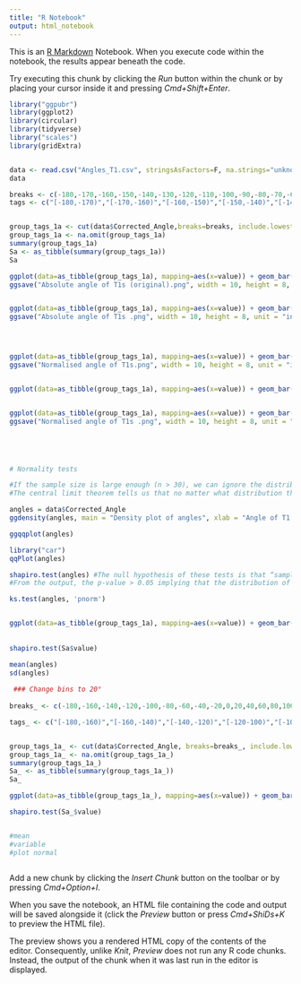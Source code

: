 ```yaml
---
title: "R Notebook"
output: html_notebook
---
```


This is an [R Markdown](http://rmarkdown.rstudio.com) Notebook. When you execute code within the notebook, the results appear beneath the code. 

Try executing this chunk by clicking the *Run* button within the chunk or by placing your cursor inside it and pressing *Cmd+Shift+Enter*. 

```r

library("ggpubr")
library(ggplot2)
library(circular)
library(tidyverse)
library("scales")
library(gridExtra)


data <- read.csv("Angles_T1.csv", stringsAsFactors=F, na.strings="unknown")
data

breaks <- c(-180,-170,-160,-150,-140,-130,-120,-110,-100,-90,-80,-70,-60,-50,-40,-30,-20,-10,0,10,20,30,40,50,60,70,80,90,100,110,120,130,140,150,160,170,180)
tags <- c("[-180,-170)","[-170,-160)","[-160,-150)","[-150,-140)","[-140,-130)","[-130,-120)","[-120,-110)","[-110,-100)","[-100,-90)","[-90,-80)","[-80,-70)","[-70,-60)","[-60,-50)","[-50,-40)","[-40,-30)","[-30,-20)","[-20,-10)","[-10,0)","[0,10)", "[10,20)", "[20,30)", "[30,40)", "[40,50)", "[50,60)", "[60,70)", "[70,80)", "[80,90)","[90,100)", "[100,110)", "[110,120)", "[120,130)", "[130,140)", "[140,150)", "[150,160)", "[160,170)", "[170,180)")


group_tags_1a <- cut(data$Corrected_Angle,breaks=breaks, include.lowest=TRUE, right=TRUE, labels=tags)
group_tags_1a <- na.omit(group_tags_1a)
summary(group_tags_1a)
Sa <- as_tibble(summary(group_tags_1a))
Sa

ggplot(data=as_tibble(group_tags_1a), mapping=aes(x=value)) + geom_bar(fill="#7CAE00",color="white",alpha=20,width=1)  + stat_count(geom="text", aes(label=sprintf("%.2f",..count../length(group_tags_1a))),vjust=-0.5,size=2.5,hjust=0.5,angle=45) +  scale_x_discrete(drop = FALSE) + coord_polar(start=pi/2, direction =-1) + scale_fill_brewer(palette="Greens") +   theme(axis.text = element_blank(), axis.ticks = element_blank()) + labs(title = "Absolute angle of T1s (original)") + theme_transparent()
ggsave("Absolute angle of T1s (original).png", width = 10, height = 8, unit = "in")   


ggplot(data=as_tibble(group_tags_1a), mapping=aes(x=value)) + geom_bar(fill="#7CAE00",color="white",alpha=20,width=1)  + stat_count(geom="text", aes(label="")) +  scale_x_discrete(drop = FALSE) + coord_polar(start=pi/2, direction =-1) + scale_fill_brewer(palette="Greens") +   theme(axis.text = element_blank(), axis.ticks = element_blank()) + labs(title = "Absolute angle of division (original)") + theme_transparent()
ggsave("Absolute angle of T1s .png", width = 10, height = 8, unit = "in")   




ggplot(data=as_tibble(group_tags_1a), mapping=aes(x=value)) + geom_bar(fill="#7CAE00",color="white",alpha=20,width=1) + scale_x_discrete(drop = FALSE) + coord_polar(start=pi/2, direction =-1) + scale_fill_brewer(palette="Greens") +   theme(axis.text = element_blank(), axis.ticks = element_blank()) + labs(title = "Normalised angle of T1s") + theme_bw()
ggsave("Normalised angle of T1s.png", width = 10, height = 8, unit = "in") 


ggplot(data=as_tibble(group_tags_1a), mapping=aes(x=value)) + geom_bar(fill="#7CAE00",color="white",alpha=20,width=1) + scale_x_discrete(drop = FALSE) + coord_polar(start=pi/2, direction =-1) + scale_fill_brewer(palette="Greens") +   theme(axis.text = element_blank(), axis.ticks = element_blank()) + labs(title = "Normalised angle of T1s") + theme_transparent()


ggplot(data=as_tibble(group_tags_1a), mapping=aes(x=value)) + geom_bar(fill="#7CAE00",color="white",alpha=20,width=1) +  scale_x_discrete(drop = FALSE) + coord_polar(start=pi/2, direction =-1) + scale_fill_brewer(palette="Greens") +   theme(axis.text = element_blank(), axis.ticks = element_blank()) + labs(title = "Normalised angle of T1s") + theme_bw() + stat_count(geom="text", aes(label=sprintf("%.2f",..count..),vjust=-0.5,size=2.5,hjust=0.5,angle=45))
ggsave("Normalised angle of T1s .png", width = 10, height = 8, unit = "in")   





# Normality tests

#If the sample size is large enough (n > 30), we can ignore the distribution of the data and use parametric tests.
#The central limit theorem tells us that no matter what distribution things have, the sampling distribution tends to be normal if the sample is large enough (n > 30).

angles = data$Corrected_Angle
ggdensity(angles, main = "Density plot of angles", xlab = "Angle of T1 Transition")

ggqqplot(angles)

library("car")
qqPlot(angles)

shapiro.test(angles) #The null hypothesis of these tests is that “sample distribution is normal”. If the test is significant, the distribution is non-normal.
#From the output, the p-value > 0.05 implying that the distribution of the data are not significantly different from normal distribution. In other words, we can assume the normality.

ks.test(angles, 'pnorm')


ggplot(data=as_tibble(group_tags_1a), mapping=aes(x=value)) + geom_bar(fill="#7CAE00",color="white",alpha=20,width=1)  + stat_count(geom="text", aes(label=sprintf("%.2f",..count../length(group_tags_1a))),vjust=-0.5,size=2.5,hjust=0.5,angle=45) +  scale_x_discrete(drop = FALSE)
 
 
shapiro.test(Sa$value)

mean(angles)
sd(angles)
 
 ### Change bins to 20°
 
breaks_ <- c(-180,-160,-140,-120,-100,-80,-60,-40,-20,0,20,40,60,80,100,120,140,160,180)

tags_ <- c("[-180,-160)","[-160,-140)","[-140,-120)","[-120-100)","[-100,-80)","[-80,-60)","[-60,-40)","[-40,-20)","[-20,0)","[0,20)", "[20,40)", "[40,60)", "[60,80)", "[80,100)", "[100,120)", "[120,140)", "[140,160)", "[160,180)")


group_tags_1a_ <- cut(data$Corrected_Angle, breaks=breaks_, include.lowest=TRUE, right=TRUE, labels=tags_)
group_tags_1a_ <- na.omit(group_tags_1a_)
summary(group_tags_1a_)
Sa_ <- as_tibble(summary(group_tags_1a_))
Sa_

ggplot(data=as_tibble(group_tags_1a_), mapping=aes(x=value)) + geom_bar(fill="##7CAE00",color="white",alpha=20,width=1)  + stat_count(geom="text", aes(label=sprintf("%.2f",..count../length(group_tags_1a))),vjust=-0.5,size=2.5,hjust=0.5,angle=45) +  scale_x_discrete(drop = FALSE)

shapiro.test(Sa_$value)


#mean
#variable
#plot normal



```

Add a new chunk by clicking the *Insert Chunk* button on the toolbar or by pressing *Cmd+Option+I*.

When you save the notebook, an HTML file containing the code and output will be saved alongside it (click the *Preview* button or press *Cmd+ShiDs+K* to preview the HTML file). 

The preview shows you a rendered HTML copy of the contents of the editor. Consequently, unlike *Knit*, *Preview* does not run any R code chunks. Instead, the output of the chunk when it was last run in the editor is displayed.

